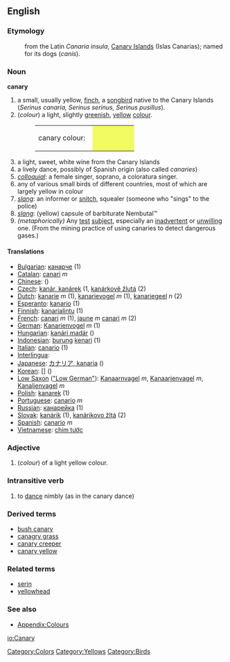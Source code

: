 {{wikipedia}}
==English==

===Etymology===
:from the Latin ''Canaria insula'', [[Canary Islands]] (Islas Canarias); named for its dogs (''canis'').

===Noun===
'''canary''' 
#a small, usually yellow, [[finch]], a [[songbird]] native to the Canary Islands (''Serinus canaria, Serinus serinus, Serinus pusillus''). 
#(''colour'') a light, slightly [[green]]ish, [[yellow]] [[colour]].
#:<table><tr><td>canary colour: &nbsp;</td><td bgcolor="#F2FB62" width="80">&nbsp; </td></tr></table>
#a light, sweet, white wine from the Canary Islands
#a lively dance, possibly of Spanish origin (also called ''canaries'')
#''[[colloquial]]'': a female singer, soprano, a coloratura singer.
#any of various small birds of different countries, most of which are largely yellow in colour
#''[[slang]]'': an informer or [[snitch]], squealer (someone who "sings" to the police)
#''[[slang]]'': (yellow) capsule of barbiturate Nembutal™
#''(metaphorically)'' Any [[test]] [[subject]], especially an [[inadvertent]] or [[unwilling]] one.  (From the mining practice of using canaries to detect dangerous gases.)

====Translations====

*[[Bulgarian]]: [[кaнaрчe]] (1)
*[[Catalan]]: [[canari]] ''m''
*[[Chinese]]: [[]] ()
*[[Czech]]: [[kanár, kanárek]] (1, [[kanárkově žlutá]] (2)
*[[Dutch]]: [[kanarie]] ''m'' (1), [[kanarievogel]] ''m'' (1), [[kanariegeel]] ''n'' (2)
*[[Esperanto]]: [[kanario]] (1)
*[[Finnish]]: [[kanarialintu]] (1)
*[[French]]: [[canari]] ''m'' (1), [[jaune]] ''m'' [[canari]] ''m'' (2)
*[[German]]: [[Kanarienvogel]] ''m'' (1)
*[[Hungarian]]: [[kanári madár]] ()
*[[Indonesian]]: [[burung]] [[kenari]] (1)
*[[Italian]]: [[canario]] (1)
*[[Interlingua]]: [[]]
*[[Japanese]]: [[カナリア, kanaria]] ()
*[[Korean]]: [[]] [] ()
*[[Low Saxon]] ([["Low German"]]): [[Kanaarnvagel]] ''m'', [[Kanaarjenvagel]] ''m'', [[Kanaljenvagel]] ''m''
*[[Polish]]: [[kanarek]] (1)
*[[Portuguese]]: [[canario]] ''m''
*[[Russian]]: [[кaнaрeйкa]] (1)
*[[Slovak]]: [[kanárik]] (1), [[kanárikovo žltá]] (2)
*[[Spanish]]: [[canario]] ''m''
*[[Vietnamese]]: [[chim tước]]

===Adjective===
#(''colour'') of a light yellow colour.

===Intransitive verb===
#to [[dance]] nimbly (as in the canary dance)

===Derived terms===
*[[bush canary]]
*[[canagry grass]]
*[[canary creeper]]
*[[canary yellow]]

===Related terms===
*[[serin]]
*[[yellowhead]]

===See also===
*[[Wiktionary_Appendix:Colours|Appendix:Colours]]

[[Category:Colors]]
[[Category:Yellows]]
[[Category:Birds]]

[[io:Canary]]